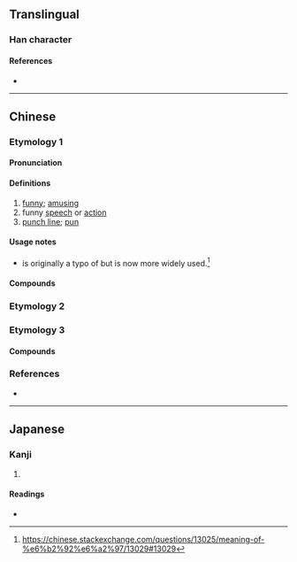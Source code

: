 {{character info}}
==Translingual==

===Han character===
{{Han char|rn=30|rad=口|as=06|sn=9|four=67032|canj=RAV|ids=⿰口艮}}

====References====
* {{Han ref|kx=0189.271|dkj=03629|hdz=10623.090|uh=54CF|ud=21711|bh=CDFE|bd=52734}}

----

==Chinese==

===Etymology 1===
{{zh-forms|alt=梗:gěng}}

====Pronunciation====
{{zh-pron
|m=gén,er=y
|c=gan1
|h=pfs=
|md=
|mn=
|w=
|mc=
|oc=
|cat=n,a
}}

====Definitions====
{{zh-hanzi}}
{{zh-wp|zh|en:Punch line}}

# [[funny]]; [[amusing]]
# funny [[speech]] or [[action]]
# [[punch line]]; [[pun]]

====Usage notes====
* {{zh-l|梗}} is originally a typo of {{zh-l|哏}} but is now more widely used.<ref name="stackexchange_meaning-of-%e6%b2%92%e6%a2%97">https://chinese.stackexchange.com/questions/13025/meaning-of-%e6%b2%92%e6%a2%97/13029#13029</ref>

====Compounds====
{{zh-der|有哏|抓哏|捧哏|逗哏}}

===Etymology 2===
{{zh-see|很|v}}

===Etymology 3===
{{zh-see|狠|v}}

====Compounds====
{{zh-der|惡哏哏|哏毒|哏哏|沒事哏|沒是哏}}

===References===
* {{R:yue:Hanzi}}
<references/>

----

==Japanese==

===Kanji===
{{ja-kanji|grade=|rs=口06}}

# {{rfdef|ja|sort=口06}}

====Readings====
* {{ja-readings|on=[[こん]] (kon)|kun=}}